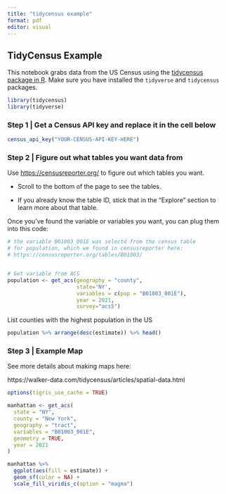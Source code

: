 ```yaml
---
title: "tidycensus example"
format: pdf
editor: visual
---
```


## TidyCensus Example

This notebook grabs data from the US Census using the [tidycensus package in R](https://walker-data.com/tidycensus/index.html). Make sure you have installed the `tidyverse` and `tidycensus` packages.

```r

library(tidycensus)
library(tidyverse)
```

### Step 1 \| Get a Census API key and replace it in the cell below

```r
census_api_key("YOUR-CENSUS-API-KEY-HERE")

```

### Step 2 \| Figure out what tables you want data from

Use <https://censusreporter.org/> to figure out which tables you want.

-   Scroll to the bottom of the page to see the tables.

-   If you already know the table ID, stick that in the "Explore" section to learn more about that table.

Once you've found the variable or variables you want, you can plug them into this code:

```r

# the variable B01003_001E was selectd from the census table 
# for population, which we found in censusreporter here:
# https://censusreporter.org/tables/B01003/


# Get variable from ACS
population <- get_acs(geography = "county", 
                      state='NY',
                      variables = c(pop = "B01003_001E"), 
                      year = 2021,
                      survey="acs5")


```

List counties with the highest population in the US

```r

population %>% arrange(desc(estimate)) %>% head()
```

### Step 3 \| Example Map

See more details about making maps here:

https://walker-data.com/tidycensus/articles/spatial-data.html

```r
options(tigris_use_cache = TRUE)

manhattan <- get_acs(
  state = "NY",
  county = "New York",
  geography = "tract",
  variables = "B01003_001E",
  geometry = TRUE,
  year = 2021
)

manhattan %>%
  ggplot(aes(fill = estimate)) + 
  geom_sf(color = NA) + 
  scale_fill_viridis_c(option = "magma") 


```

